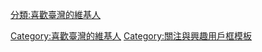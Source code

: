 {{Userbox
|border-c=skyblue
|id=[[File:CKS Memorial and flags.jpg|62px]]
|id-c=white
|info-c=skyblue
|info-s=10
|info=這個用戶喜歡'''[[臺灣]]'''。
}}<includeonly>[[Category:喜歡臺灣的維基人]]</includeonly>
<noinclude>
[[Category:關注與興趣用戶框模板]]
[[分類:喜歡臺灣的維基人]]
</noinclude>